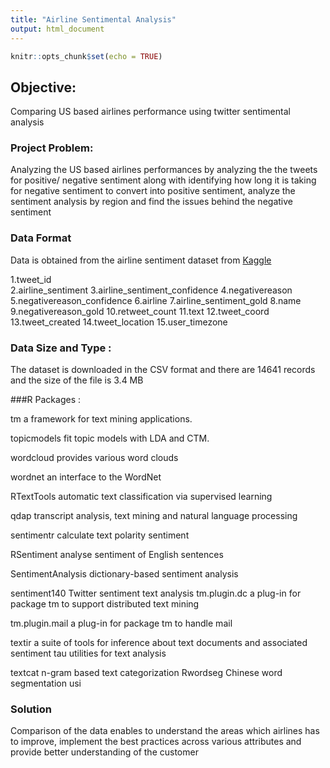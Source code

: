 ```yaml
---
title: "Airline Sentimental Analysis"
output: html_document
---
```


```r
knitr::opts_chunk$set(echo = TRUE)
```

## Objective:
Comparing US based airlines performance using twitter sentimental analysis

### Project Problem: 
Analyzing the US based airlines performances  by analyzing the  the tweets for positive/ negative sentiment  along with identifying how long it is taking for negative sentiment to convert into positive sentiment, analyze the sentiment analysis by region and find the issues behind the negative sentiment 

### Data Format

Data is obtained from the airline sentiment dataset from [Kaggle](https://www.kaggle.com/crowdflower/twitter-airline-sentiment) 

1.tweet_id  
2.airline_sentiment 
3.airline_sentiment_confidence 
4.negativereason 
5.negativereason_confidence 
6.airline 
7.airline_sentiment_gold
8.name 
9.negativereason_gold 
10.retweet_count 
11.text
12.tweet_coord 
13.tweet_created 
14.tweet_location 
15.user_timezone

### Data Size and Type :
The dataset is downloaded in the CSV format and there are 14641 records and the size of the file is 3.4 MB

###R Packages : 

tm a framework for text mining applications.

topicmodels fit topic models with LDA and CTM. 

wordcloud provides various word clouds

wordnet an interface to the WordNet

RTextTools automatic text classification via supervised learning 

qdap transcript analysis, text mining and natural language processing

sentimentr calculate text polarity sentiment 

RSentiment analyse sentiment of English sentences 

SentimentAnalysis dictionary-based sentiment analysis 

sentiment140 Twitter sentiment text analysis 
tm.plugin.dc a plug-in for package tm to support distributed text mining 

tm.plugin.mail a plug-in for package tm to handle mail

textir a suite of tools for inference about text documents and associated sentiment tau utilities for text analysis 

textcat n-gram based text categorization 
Rwordseg Chinese word segmentation usi

### Solution

Comparison of the data enables to understand the areas which airlines has to improve, implement the best practices across various attributes and provide better understanding of the customer 

